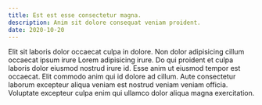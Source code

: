 ```yaml
---
title: Est est esse consectetur magna.
description: Anim sit dolore consequat veniam proident.
date: 2020-10-20
---
```


Elit sit laboris dolor occaecat culpa in dolore. Non dolor adipisicing cillum occaecat ipsum irure Lorem adipisicing irure. Do qui proident et culpa laboris dolor eiusmod nostrud irure id. Esse anim ut eiusmod tempor est occaecat. Elit commodo anim qui id dolore ad cillum. Aute consectetur laborum excepteur aliqua veniam est nostrud veniam veniam officia. Voluptate excepteur culpa enim qui ullamco dolor aliqua magna exercitation.

<Chart settings={{}}/>
